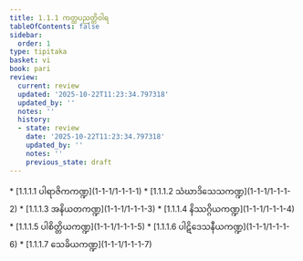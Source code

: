 ```yaml
---
title: 1.1.1 ကတ္ထပညတ္တိဝါရ
tableOfContents: false
sidebar:
  order: 1
type: tipitaka
basket: vi
book: pari
review:
  current: review
  updated: '2025-10-22T11:23:34.797318'
  updated_by: ''
  notes: ''
  history:
  - state: review
    date: '2025-10-22T11:23:34.797318'
    updated_by: ''
    notes: ''
    previous_state: draft
---
```



<ReviewStatus review={frontmatter.review} showDetails={true} />

<HypothesisAnnotation frontmatter={frontmatter} />

<DynamicBreadcrumb />



<TableOfContents book="pari" section="1.1.1">
* [1.1.1.1 ပါရာဇိကကဏ္ဍ](1-1-1/1-1-1-1)
* [1.1.1.2 သံဃာဒိသေသကဏ္ဍ](1-1-1/1-1-1-2)
* [1.1.1.3 အနိယတကဏ္ဍ](1-1-1/1-1-1-3)
* [1.1.1.4 နိဿဂ္ဂိယကဏ္ဍ](1-1-1/1-1-1-4)
* [1.1.1.5 ပါစိတ္တိယကဏ္ဍ](1-1-1/1-1-1-5)
* [1.1.1.6 ပါဋိဒေသနီယကဏ္ဍ](1-1-1/1-1-1-6)
* [1.1.1.7 သေခိယကဏ္ဍ](1-1-1/1-1-1-7)
</TableOfContents>